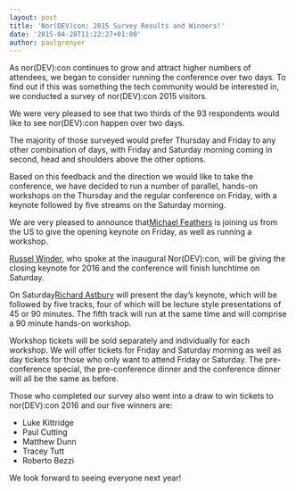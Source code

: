 ```yaml
---
layout: post
title: 'Nor(DEV)con: 2015 Survey Results and Winners!'
date: '2015-04-28T11:22:27+01:00'
author: paulgrenyer
---
```


As nor(DEV):con continues to grow and attract higher numbers of attendees, we began to consider running the conference over two days. To find out if this was something the tech community would be interested in, we conducted a survey of nor(DEV):con 2015 visitors.

We were very pleased to see that two thirds of the 93 respondents would like to see nor(DEV):con happen over two days.

The majority of those surveyed would prefer Thursday and Friday to any other combination of days, with Friday and Saturday morning coming in second, head and shoulders above the other options.

Based on this feedback and the direction we would like to take the conference, we have decided to run a number of parallel, hands-on workshops on the Thursday and the regular conference on Friday, with a keynote followed by five streams on the Saturday morning.

We are very pleased to announce that[Michael Feathers](https://twitter.com/mfeathers) is joining us from the US to give the opening keynote on Friday, as well as running a workshop.

[Russel Winder](https://twitter.com/russel_winder), who spoke at the inaugural Nor(DEV):con, will be giving the closing keynote for 2016 and the conference will finish lunchtime on Saturday.

On Saturday[Richard Astbury](https://twitter.com/richorama) will present the day’s keynote, which will be followed by five tracks, four of which will be lecture style presentations of 45 or 90 minutes. The fifth track will run at the same time and will comprise a 90 minute hands-on workshop.

Workshop tickets will be sold separately and individually for each workshop. We will offer tickets for Friday and Saturday morning as well as day tickets for those who only want to attend Friday or Saturday. The pre-conference special, the pre-conference dinner and the conference dinner will all be the same as before.

Those who completed our survey also went into a draw to win tickets to nor(DEV):con 2016 and our five winners are:

- Luke Kittridge
- Paul Cutting
- Matthew Dunn
- Tracey Tutt
- Roberto Bezzi

We look forward to seeing everyone next year!